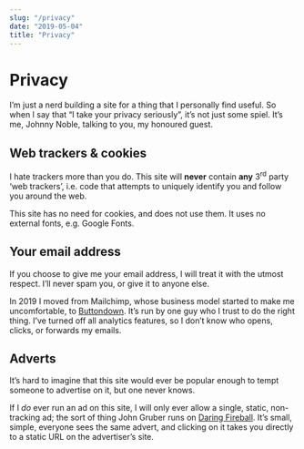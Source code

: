 ```yaml
---
slug: "/privacy"
date: "2019-05-04"
title: "Privacy"
---
```


<!-- Remember the # No-scummy promise: just nothing scummy that you'd think was awful -->

# Privacy

I’m just a nerd building a site for a thing that I personally find useful. So when I say that “I take your privacy seriously”, it’s not just some spiel. It’s me, Johnny Noble, talking to you, my honoured guest.

## Web trackers & cookies

I hate trackers more than you do. This site will **never** contain **any** 3<sup>rd</sup> party ‘web trackers’, i.e. code that attempts to uniquely identify you and follow you around the web.

This site has no need for cookies, and does not use them. It uses no external fonts, e.g. Google Fonts.

## Your email address

If you choose to <Link to="/contact/">give me your email address</Link>, I will treat it with the utmost respect. I’ll never spam you, or give it to anyone else.

In 2019 I moved from Mailchimp, whose business model started to make me uncomfortable, to [Buttondown](https://buttondown.email). It’s run by one guy who I trust to do the right thing. I’ve turned off all analytics features, so I don’t know who opens, clicks, or forwards my emails.

## Adverts

It’s hard to imagine that this site would ever be popular enough to tempt someone to advertise on it, but one never knows.

If I _do_ ever run an ad on this site, I will only ever allow a single, static, non-tracking ad; the sort of thing John Gruber runs on [Daring Fireball](https://daringfireball.net). It’s small, simple, everyone sees the same advert, and clicking on it takes you directly to a static URL on the advertiser’s site.
